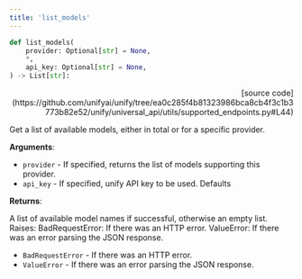 ```yaml
---
title: 'list_models'
---
```


```python
def list_models(
    provider: Optional[str] = None,
    *,
    api_key: Optional[str] = None,
) -> List[str]:
```

<p align="right">[source code](https://github.com/unifyai/unify/tree/ea0c285f4b81323986bca8cb4f3c1b3773b82e52/unify/universal_api/utils/supported_endpoints.py#L44)</p>

Get a list of available models, either in total or for a specific provider.

**Arguments**:

- `provider` - If specified, returns the list of models supporting this provider.
- `api_key` - If specified, unify API key to be used. Defaults



**Returns**:

A list of available model names if successful, otherwise an empty list.
Raises:
BadRequestError: If there was an HTTP error.
ValueError: If there was an error parsing the JSON response.
- `BadRequestError` - If there was an HTTP error.
- `ValueError` - If there was an error parsing the JSON response.